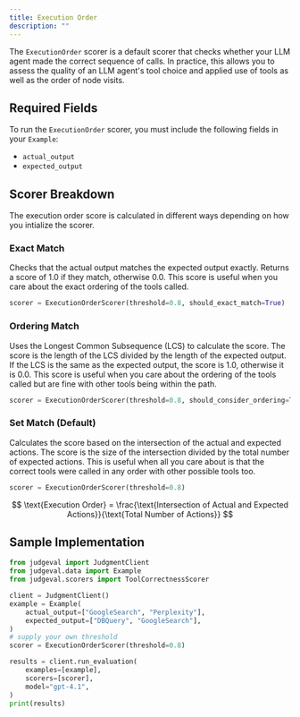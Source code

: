 ```yaml
---
title: Execution Order
description: ""
---
```


The `ExecutionOrder` scorer is a default scorer that checks whether your LLM agent made the correct sequence of calls. 
In practice, this allows you to assess the quality of an LLM agent's tool choice and applied use of tools as well as the order of node visits.

## Required Fields

To run the `ExecutionOrder` scorer, you must include the following fields in your `Example`:

- `actual_output` 
- `expected_output`

## Scorer Breakdown

The execution order score is calculated in different ways depending on how you intialize the scorer.

### Exact Match


Checks that the actual output matches the expected output exactly. Returns a score of 1.0 if they match, otherwise 0.0. This score is useful when you care about the exact ordering of the tools called.

```python
scorer = ExecutionOrderScorer(threshold=0.8, should_exact_match=True)
```

### Ordering Match

Uses the Longest Common Subsequence (LCS) to calculate the score. The score is the length of the LCS divided by the length of the expected output.
If the LCS is the same as the expected output, the score is 1.0, otherwise it is 0.0. This score is useful when you care about the ordering of the tools called but are fine with other tools being within the path.

```python
scorer = ExecutionOrderScorer(threshold=0.8, should_consider_ordering=True)
```

### Set Match (Default)

Calculates the score based on the intersection of the actual and expected actions. The score is the size of the intersection divided by the total number of expected actions.
This is useful when all you care about is that the correct tools were called in any order with other possible tools too.

```python
scorer = ExecutionOrderScorer(threshold=0.8)
```

$$
\text{Execution Order} = \frac{\text{Intersection of Actual and Expected Actions}}{\text{Total Number of Actions}}
$$

## Sample Implementation 

```python tool_correctness.py
from judgeval import JudgmentClient
from judgeval.data import Example
from judgeval.scorers import ToolCorrectnessScorer

client = JudgmentClient()
example = Example(
    actual_output=["GoogleSearch", "Perplexity"],
    expected_output=["DBQuery", "GoogleSearch"],
)
# supply your own threshold
scorer = ExecutionOrderScorer(threshold=0.8)

results = client.run_evaluation(
    examples=[example],
    scorers=[scorer],
    model="gpt-4.1",
)
print(results)
```
